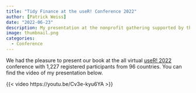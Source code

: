 ```yaml
---
title: "Tidy Finance at the useR! Conference 2022"
author: [Patrick Weiss]
date: "2022-06-23"
description: My presentation at the nonprofit gathering supported by the R Foundation
image: thumbnail.png
categories: 
  - Conference
---
```


We had the pleasure to present our book at the all virtual [useR! 2022](https://user2022.r-project.org/) conference with 1,227 registered participants from 96 countries. You can find the video of my presentation below.

{{< video https://youtu.be/Cv3e-kyu6YA >}}